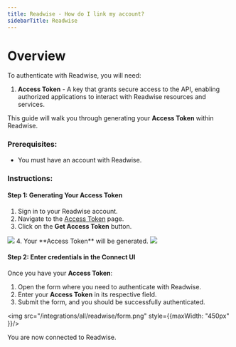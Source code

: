 ```yaml
---
title: Readwise - How do I link my account?
sidebarTitle: Readwise
---
```



# Overview

To authenticate with Readwise, you will need:
1. **Access Token** - A key that grants secure access to the API, enabling authorized applications to interact with Readwise resources and services.

This guide will walk you through generating your **Access Token** within Readwise.

### Prerequisites:

- You must have an account with Readwise.

### Instructions:

#### Step 1: Generating Your Access Token

1. Sign in to your Readwise account.
2. Navigate to the [Access Token](https://readwise.io/access_token) page.
3. Click on the **Get Access Token** button.
<img src="/integrations/all/readwise/generate_access_token.png" />
4. Your **Access Token** will be generated.
<img src="/integrations/all/readwise/generated_access_token.png" />

#### Step 2: Enter credentials in the Connect UI

Once you have your **Access Token**:
1. Open the form where you need to authenticate with Readwise.
2. Enter your **Access Token** in its respective field.
3. Submit the form, and you should be successfully authenticated.


<img src="/integrations/all/readwise/form.png" style={{maxWidth: "450px" }}/>

You are now connected to Readwise.
